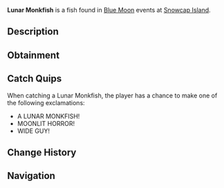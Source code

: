 {{FishInfobox
|image          = Lunar Monkfish.png
|rarity         = Mythical
|sea            = First Sea
|location       = [[Blue Moon - First Sea]]
|sublocation    = 
|sources        = Fishing Rod
|radar_location = 
|prog_speed     = -15
|xp             = 5500
|weather        = Windy
|time           = 
|season         = Winter
|bait           = Shark Head
|base_weight    = 250
|base_value     = 8000
|weight_range   = 170
|base_chance    = 50
|base_resil     = 40
}}
'''Lunar Monkfish''' is a {{Rarity|Mythical}} fish found in [[Blue Moon]] events at [[Snowcap Island]].

== Description ==
{{Description|A grotesque, moon-kissed beast lurking in the icy abyss.|Bestiary Entry}}

== Obtainment ==
{{Description|It waits where the winds howl over frozen waves.|Bestiary Hint}}
{{Fish Availability|
Blue Moon/First Sea
|top_rods      = 
Krampus's Rod\187075.21\395729.21;
Magma Rod\174300.27\368705.76;
Plastic Rod\161983.13\342650.73;
Leviathan's Fang Rod\136510.4\563461.86;
Trident Rod\124540.39\433884.6;
No-Life Rod\111180.95\474338.42;
Seraphic Rod\111767.23\455237.16;
Ethereal Prism Rod\115846.07\452439.9;
Tempest Rod\107347.12\450707.6;
Kraken Rod\96689.29\440063.49;
Fortune Rod\77006.39\343992.22;
Free Spirit Rod\114711.45\418039.18;
Rod Of The Forgotten Fang\104323.84\444590.9;
Challenger's Rod\101101.72\429012.06;
Rod Of The Exalted One\94503.58\427481.16;
Rod Of The Depths\93589.14\394043.37;
Zeus Rod\91694.45\397766.8;
Verdant Shear Rod\90079.35\397595.53;
Blazebringer Rod\87171.31\378145.58;
Depthseeker Rod\83025.85\368648.88;
Avalanche Rod\74769.45\332788.19;
Volcanic Rod\73855.07\310054.12;
Steady Rod\37386.82\107903.85
|recommended   = Trident Rod
}}

== Catch Quips ==
When catching a Lunar Monkfish, the player has a chance to make one of the following exclamations:
* A LUNAR MONKFISH!
* MOONLIT HORROR!
* WIDE GUY!

== Change History ==
{{Change History|{{subst:Current Version}}}}

== Navigation ==
{{Fish Navbox|Blue Moon - First Sea}}